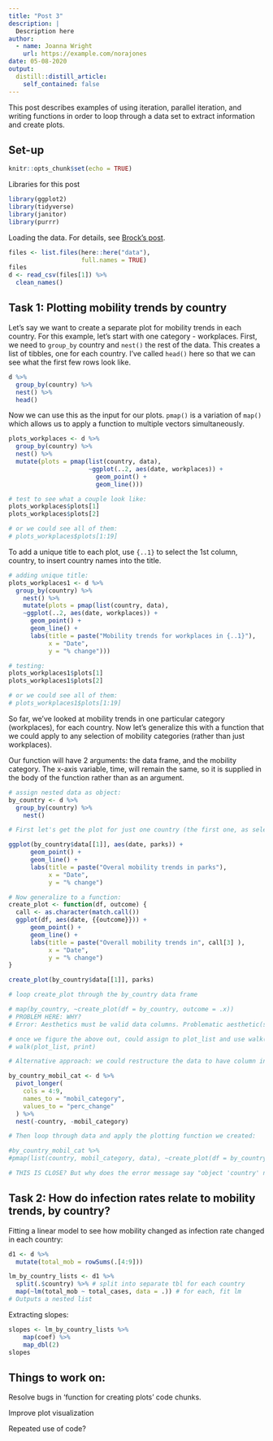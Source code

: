```yaml
---
title: "Post 3"
description: |
  Description here
author:
  - name: Joanna Wright
    url: https://example.com/norajones
date: 05-08-2020
output:
  distill::distill_article:
    self_contained: false
---
```


This post describes examples of using iteration, parallel iteration, and writing functions in order to loop through a data set to extract information and create plots.

## Set-up

```r
knitr::opts_chunk$set(echo = TRUE)

```

<aside>
Libraries for this post
</aside>
```r
library(ggplot2)
library(tidyverse)
library(janitor)
library(purrr)
```


Loading the data. For details, see [Brock's post](link here).

```r

files <- list.files(here::here("data"),
                    full.names = TRUE)
files
d <- read_csv(files[1]) %>%
  clean_names()

```

## Task 1: Plotting mobility trends by country 

Let's say we want to create a separate plot for mobility trends in each country. For this example, let's start with one category - workplaces. First, we need to `group_by` country and `nest()` the rest of the data. This creates a list of tibbles, one for each country. I've called `head()` here so that we can see what the first few rows look like. 

```r
d %>%
  group_by(country) %>% 
  nest() %>%
  head()
```

Now we can use this as the input for our plots. `pmap()` is a variation of `map()` which allows us to apply a function to multiple vectors simultaneously.

```r

plots_workplaces <- d %>%
  group_by(country) %>% 
  nest() %>% 
  mutate(plots = pmap(list(country, data),  
                      ~ggplot(..2, aes(date, workplaces)) +
                        geom_point() + 
                        geom_line()))

# test to see what a couple look like:
plots_workplaces$plots[1]
plots_workplaces$plots[2]

# or we could see all of them: 
# plots_workplaces$plots[1:19]
```

To add a unique title to each plot, use `{..1}` to select the 1st column, country, to insert country names into the title. 

```r

# adding unique title: 
plots_workplaces1 <- d %>%
  group_by(country) %>% 
    nest() %>%
    mutate(plots = pmap(list(country, data),
    ~ggplot(..2, aes(date, workplaces)) +
      geom_point() + 
      geom_line() + 
      labs(title = paste("Mobility trends for workplaces in {..1}"),
           x = "Date", 
           y = "% change")))

# testing: 
plots_workplaces1$plots[1]
plots_workplaces1$plots[2]

# or we could see all of them: 
# plots_workplaces1$plots[1:19]
```

So far, we've looked at mobility trends in one particular category (workplaces), for each country. 
Now let's generalize this with a function that we could apply to any selection of mobility categories (rather than just workplaces). 

Our function will have 2 arguments: the data frame, and the mobility category. The x-axis variable, time, will remain the same, so it is supplied in the body of the function rather than as an argument. 

```r

# assign nested data as object: 
by_country <- d %>%
  group_by(country) %>% 
    nest()

# First let's get the plot for just one country (the first one, as selected using by_country$data[[1]]), and one category, parks. 

ggplot(by_country$data[[1]], aes(date, parks)) +
      geom_point() + 
      geom_line() + 
      labs(title = paste("Overal mobility trends in parks"),
           x = "Date", 
           y = "% change")

# Now generalize to a function: 
create_plot <- function(df, outcome) {
  call <- as.character(match.call())
  ggplot(df, aes(date, {{outcome}})) +
      geom_point() + 
      geom_line() + 
      labs(title = paste("Overall mobility trends in", call[3] ), 
           x = "Date", 
           y = "% change")
}

create_plot(by_country$data[[1]], parks)

# loop create_plot through the by_country data frame

# map(by_country, ~create_plot(df = by_country, outcome = .x))
# PROBLEM HERE: WHY? 
# Error: Aesthetics must be valid data columns. Problematic aesthetic(s): x = date. Did you mistype the name of a data column or forget to add after_stat()?

# once we figure the above out, could assign to plot_list and use walk() to print all plots:  
# walk(plot_list, print)

```

```r

# Alternative approach: we could restructure the data to have column indicating categories, then nest by country AND category: 

by_country_mobil_cat <- d %>%
  pivot_longer(
    cols = 4:9,
    names_to = "mobil_category",
    values_to = "perc_change"
  ) %>%
  nest(-country, -mobil_category)

# Then loop through data and apply the plotting function we created: 

#by_country_mobil_cat %>%
#pmap(list(country, mobil_category, data), ~create_plot(df = by_country_mobil_cat, outcome = .x))

# THIS IS CLOSE? But why does the error message say "object 'country' not found"?? 

```


## Task 2: How do infection rates relate to mobility trends, by country?

Fitting a linear model to see how mobility changed as infection rate changed in each country: 

```r

d1 <- d %>%
  mutate(total_mob = rowSums(.[4:9]))

lm_by_country_lists <- d1 %>% 
  split(.$country) %>% # split into separate tbl for each country
  map(~lm(total_mob ~ total_cases, data = .)) # for each, fit lm
# Outputs a nested list

```

Extracting slopes: 

```r
slopes <- lm_by_country_lists %>%
    map(coef) %>%
    map_dbl(2)
slopes
```

## Things to work on:

Resolve bugs in 'function for creating plots' code chunks.

Improve plot visualization 

Repeated use of code? 
